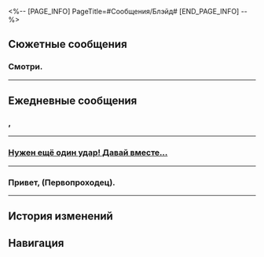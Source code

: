 <%-- [PAGE_INFO]
PageTitle=#Сообщения/Блэйд#
[END_PAGE_INFO] --%>
{{Сообщение Инфобокс
|id          = 1205
|Изображение = Персонаж Блэйд Иконка.png
|Тип         = Персонаж
|Отправитель = Блэйд
|Описание    = 
|Фракция     = Охотники за Стелларонами
}}

==Сюжетные сообщения==
===Смотри.===
{{Сообщения
|условие_получения = 
|текст =
:{Выбор} (Отправить фото Блэйду)
:'''(Первопроходец):''' Смотри.
:'''(Первопроходец):''' [[Файл:Сообщение Блэйд 36.png|256px]]
:'''Блэйд:''' О-о-о
:'''Блэйд:''' Одно лицо!
:'''Блэйд:''' А на меня похожие есть?
:'''Блэйд:''' [[File:Sticker PPG 02 Silver Wolf 01.png|80px|&lbrack;Пузырики&rbrack;]]
:{Выбор} А ты точно Блэйд?
::'''(Первопроходец):''' ?
::'''(Первопроходец):''' А ты точно Блэйд?
:{Выбор} Серебряный Волк?
::'''(Первопроходец):''' ?
::'''(Первопроходец):''' Это же Серебряный Волк? Верни смартфон Блэйду.
:'''Блэйд:''' Это я, Серебряный Волк.
:'''Блэйд:''' Я показала фотки Блэйду.
:'''Блэйд:''' Он сказал, что мило.
:'''Блэйд:''' Ну ладно. Он ничего не говорил. Но я по лицу прочитала.
:'''Блэйд:''' Ему точно очень нравится.
}}
----

==Ежедневные сообщения==
===,===
{{Сообщения
|условие_получения = 
|текст=
:'''Блэйд:''' ,
:{{Диалог|Предупреждение}} Файл «Верс. 1.2045129836» отправлен
:{{Диалог|Предупреждение}} Файл «Верс. 1.2045129836» получен
:{Выбор} Ошибся адресатом?
::'''(Первопроходец):''' Ошибся адресатом?
:{Выбор} Я не могу открыть!
::'''(Первопроходец):''' Я не могу открыть!
:{Выбор} Что за...
::'''(Первопроходец):''' Что за...
:'''Блэйд:''' [[Файл:Пом-Пом Стикер 11.png|80px|&lbrack;Плач&rbrack;]]
:{Выбор} Ты умеешь пользоваться стикерами?
:'''(Первопроходец):''' Ты умеешь пользоваться стикерами?
:'''(Первопроходец):''' [[File:Sticker PPG 07 Pom-Pom 08.png|80px|&lbrack;Шок&rbrack;]]
:'''Блэйд:''' [[File:Sticker PPG 07 Pom-Pom 06.png|80px|&lbrack;Одобрение&rbrack;]]
:{Выбор} Ты Блэйд?
::'''(Первопроходец):''' Ты Блэйд?
::'''(Первопроходец):''' Правда?
::'''(Первопроходец):''' [[File:Sticker PPG 07 Pom-Pom 08.png|80px|&lbrack;Шок&rbrack;]]
::'''Блэйд:''' [[Файл:Пом-Пом Стикер 15.png|80px|&lbrack;ОК&rbrack;]]
:{Выбор} Хватит придуриваться!
::'''(Первопроходец):''' Хватит придуриваться!
::'''(Первопроходец):''' Ты Серебряный Волк?
::'''(Первопроходец):''' [[File:Sticker PPG 07 Pom-Pom 08.png|80px|&lbrack;Шок&rbrack;]]
::'''Блэйд:''' [[Файл:Пом-Пом Стикер 22.png|80px|&lbrack;Отказ&rbrack;]]
:{Выбор} Спасите.
::'''(Первопроходец):''' Спасите.
::'''(Первопроходец):''' Я не знаю, что ещё сказать.
::'''(Первопроходец):''' [[File:Sticker PPG 07 Pom-Pom 08.png|80px|&lbrack;Шок&rbrack;]]
::'''Блэйд:''' [[File:Sticker PPG 07 Pom-Pom 08.png|80px|&lbrack;Шок&rbrack;]]
:{Выбор} Пришли ещё хоть что-нибудь...
:'''(Первопроходец):''' Пришли ещё хоть что-нибудь...
:'''(Первопроходец):''' А не только стикеры с Пом-Пом!
:'''Блэйд:''' [[File:Sticker PPG 03 Blade 01.png|80px|&lbrack;Захожу&rbrack;]]
:{Выбор} ...
:'''(Первопроходец):''' ...
:'''Блэйд:''' Мы просто сравниваем сценарии.
:'''Блэйд:''' Это был Сэм.
:'''Блэйд:''' Он случайно отправил тебе часть Блэйда.
:'''Блэйд:''' Но ты всё равно не сможешь открыть её.
:'''Блэйд:''' Ничего страшного.
:'''Блэйд:''' А, точно.
:'''Блэйд:''' Это Серебряный Волк.
:'''Блэйд:''' [[File:Sticker PPG 02 Silver Wolf 01.png|80px|&lbrack;Пузырики&rbrack;]]
}}
----

===<u>Нужен ещё один удар! Давай вместе...</u>===
{{Сообщения
|условие_получения = 
|текст=
:'''Блэйд:''' <u>Нужен ещё один удар! Давай вместе...</u>
:'''Блэйд:''' Быстро.
:'''Блэйд:''' Последний удар.
:'''Блэйд:''' Здоровье заблокировано. Ничего не могу поделать, нужно больше людей.
:'''Блэйд:''' Вот же... Это событие ограничено по времени.
:'''Блэйд:''' Быстро.
:'''Блэйд:''' Быстробыстробыстробыстробыстробыстробыстро
:{Выбор} Серебряный Волк?
::'''(Первопроходец):''' Серебряный Волк?
::'''Блэйд:''' Это я.
::'''Блэйд:''' Не спрашивай, раз знаешь.
:{Выбор} Ты Блэйд?
::'''(Первопроходец):''' Ты Блэйд?
::'''Блэйд:''' Я Серебряный Волк.
:'''Блэйд:''' Быстро, последний удар.
:'''Блэйд:''' Готово!
:'''Блэйд:''' Спасибо, (Первопроходец)!
:{Выбор} И Блэйду спасибо.
::'''(Первопроходец):''' И Блэйду спасибо.
::'''(Первопроходец):''' За то, что одолжил тебе смартфон.
::'''Блэйд:''' Я уже поблагодарила.
::'''Блэйд:''' Он им почти не пользуется, только во время миссий.
::{Выбор} Где остальные?
::'''(Первопроходец):''' Где остальные?
:{Выбор} Ты же не будешь опять просить меня помочь?
::'''(Первопроходец):''' Ты же не будешь опять менять смартфон и просить меня помочь?
::'''Блэйд:''' Нет.
:'''Блэйд:''' Сэм поможет и без просьб.
:'''Блэйд:''' Кафка...
:'''Блэйд:''' У неё столько секретов, мне не интересно.
:'''Блэйд:''' Ладно, я возвращаю смартфон.
:'''Блэйд:''' Пока.
}}
----

===Привет, (Первопроходец).===
{{Сообщения
|условие_получения = 
|текст=
:'''Блэйд:''' Привет, (Первопроходец).
:{Выбор} Привет, Кафка.
::'''(Первопроходец):''' Привет, Кафка.
::'''Блэйд:''' Ого, ты {{MC|ж=догадалась|м=догадался}}.
:{Выбор} Привет, Блэйд.
::'''(Первопроходец):''' Привет, Блэйд.
::'''Блэйд:''' Ты меня не узнаёшь?
:'''Блэйд:''' Мой смартфон сломался.
:'''Блэйд:''' Во время миссии.
:'''Блэйд:''' Поэтому я взяла у Блэйдика.
:'''Блэйд:''' Чтобы связаться с тобой.
:{Выбор} Ты в порядке?
::'''(Первопроходец):''' Ты в порядке?
::'''Блэйд:''' Да, только не успела остановить Блэйдика вовремя.
::'''Блэйд:''' Думаю, ему понадобится время на восстановление.
:{Выбор} Он в порядке?
::'''(Первопроходец):''' Он в порядке?
::'''Блэйд:''' Я поздно его обнаружила.
::'''Блэйд:''' Думаю, ему понадобится время на восстановление.
:{Выбор} Кажется, у него всё хорошо.
::'''(Первопроходец):''' Кажется, у него всё хорошо.
::'''Блэйд:''' Да, миссия завершена без особых проблем.
:'''Блэйд:''' Блэйдик немного обиделся, когда я не разрешила ему действовать.
:'''Блэйд:''' [[File:Sticker PPG 03 Blade 01.png|80px|&lbrack;Захожу&rbrack;]]
:'''Блэйд:''' Кафка! Ты влияешь только на скорость, с которой я обнажаю меч!
:{Выбор} Не используй аккаунт Блэйда...
::'''(Первопроходец):''' Пожалуйста, не используй аккаунт Блэйда для таких заявлений, это могут неправильно понять.
::'''(Первопроходец):''' Если бы не моя добрая душа, я бы уже {{MC|ж=сделала|м=сделал}} скриншот.
::'''Блэйд:''' Прости.
:{Выбор} Как смешно
::'''(Первопроходец):''' Как смешно ахахахахаха!!!!!1111адынадын
::'''Блэйд:''' ...Правда настолько смешно?
:{Выбор} Что-то ещё?
::'''(Первопроходец):''' Что-то ещё? Если нет, я иду в душ.
::'''Блэйд:''' Нет.
:'''Блэйд:''' Смартфон починили.
:'''Блэйд:''' В следующий раз буду писать тебе со смартфона Серебряного Волка.
:'''Блэйд:''' Пока.
}}
----

==История изменений==
{{История изменений|2.7}}

==Навигация==
{{Сообщения Навбокс}}